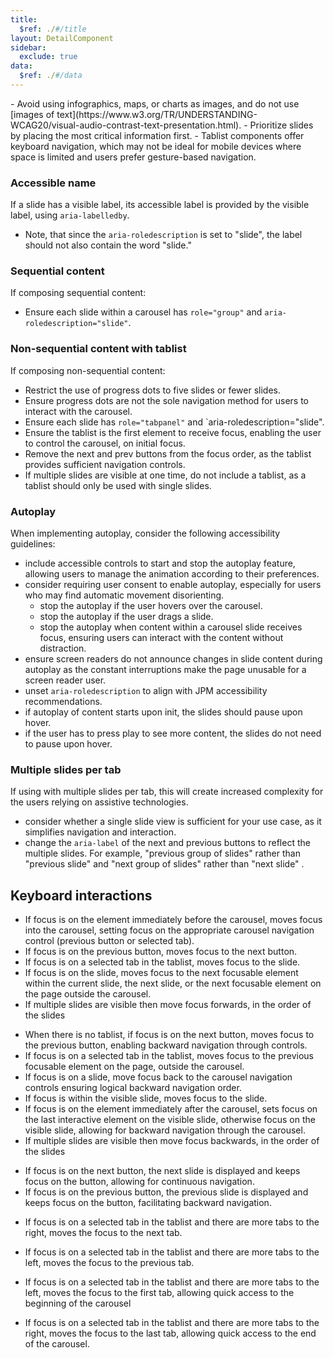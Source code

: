 ```yaml
---
title:
  $ref: ./#/title
layout: DetailComponent
sidebar:
  exclude: true
data:
  $ref: ./#/data
---
```


<GuidanceCallout type="positive" customPillText="Best practices">
  - Avoid using infographics, maps, or charts as images, and do not use [images
  of
  text](https://www.w3.org/TR/UNDERSTANDING-WCAG20/visual-audio-contrast-text-presentation.html).
  - Prioritize slides by placing the most critical information first. - Tablist
  components offer keyboard navigation, which may not be ideal for mobile
  devices where space is limited and users prefer gesture-based navigation.
</GuidanceCallout>

### Accessible name

If a slide has a visible label, its accessible label is provided by the visible label, using `aria-labelledby`.

- Note, that since the `aria-roledescription` is set to "slide", the label should not also contain the word "slide."

### Sequential content

If composing sequential content:

- Ensure each slide within a carousel has `role="group"` and `aria-roledescription="slide"`.

### Non-sequential content with tablist

If composing non-sequential content:

- Restrict the use of progress dots to five slides or fewer slides.
- Ensure progress dots are not the sole navigation method for users to interact with the carousel.
- Ensure each slide has `role="tabpanel"` and `aria-roledescription="slide".
- Ensure the tablist is the first element to receive focus, enabling the user to control the carousel, on initial focus.
- Remove the next and prev buttons from the focus order, as the tablist provides sufficient navigation controls.
- If multiple slides are visible at one time, do not include a tablist, as a tablist should only be used with single slides.

### Autoplay

When implementing autoplay, consider the following accessibility guidelines:

- include accessible controls to start and stop the autoplay feature, allowing users to manage the animation according to their preferences.
- consider requiring user consent to enable autoplay, especially for users who may find automatic movement disorienting.
  - stop the autoplay if the user hovers over the carousel.
  - stop the autoplay if the user drags a slide.
  - stop the autoplay when content within a carousel slide receives focus, ensuring users can interact with the content without distraction.
- ensure screen readers do not announce changes in slide content during autoplay as the constant interruptions make the page unusable for a screen reader user.
- unset `aria-roledescription` to align with JPM accessibility recommendations.
- if autoplay of content starts upon init, the slides should pause upon hover.
- if the user has to press play to see more content, the slides do not need to pause upon hover.

### Multiple slides per tab

If using with multiple slides per tab, this will create increased complexity for the users relying on assistive technologies.

- consider whether a single slide view is sufficient for your use case, as it simplifies navigation and interaction.
- change the `aria-label` of the next and previous buttons to reflect the multiple slides. For example, "previous group of slides" rather than "previous slide" and "next group of slides" rather than "next slide" .

## Keyboard interactions

<KeyboardControls>

<KeyboardControl keyOrCombos="Tab">

- If focus is on the element immediately before the carousel, moves focus into the carousel, setting focus on the appropriate carousel navigation control (previous button or selected tab).
- If focus is on the previous button, moves focus to the next button.
- If focus is on a selected tab in the tablist, moves focus to the slide.
- If focus is on the slide, moves focus to the next focusable element within the current slide, the next slide, or the next focusable element on the page outside the carousel.
- If multiple slides are visible then move focus forwards, in the order of the slides

</KeyboardControl>

<KeyboardControl keyOrCombos="Shift + Tab">

- When there is no tablist, if focus is on the next button, moves focus to the previous button, enabling backward navigation through controls.
- If focus is on a selected tab in the tablist, moves focus to the previous focusable element on the page, outside the carousel.
- If focus is on a slide, move focus back to the carousel navigation controls ensuring logical backward navigation order.
- If focus is within the visible slide, moves focus to the slide.
- If focus is on the element immediately after the carousel, sets focus on the last interactive element on the visible slide, otherwise focus on the visible slide, allowing for backward navigation through the carousel.
- If multiple slides are visible then move focus backwards, in the order of the slides

</KeyboardControl>

<KeyboardControl keyOrCombos="Enter">

- If focus is on the next button, the next slide is displayed and keeps focus on the button, allowing for continuous navigation.
- If focus is on the previous button, the previous slide is displayed and keeps focus on the button, facilitating backward navigation.

</KeyboardControl>

<KeyboardControl keyOrCombos="Right arrow">

- If focus is on a selected tab in the tablist and there are more tabs to the right, moves the focus to the next tab.

</KeyboardControl>

<KeyboardControl keyOrCombos="Left arrow">

- If focus is on a selected tab in the tablist and there are more tabs to the left, moves the focus to the previous tab.

</KeyboardControl>

<KeyboardControl keyOrCombos="Home">

- If focus is on a selected tab in the tablist and there are more tabs to the left, moves the focus to the first tab, allowing quick access to the beginning of the carousel

</KeyboardControl>

<KeyboardControl keyOrCombos="End">

- If focus is on a selected tab in the tablist and there are more tabs to the right, moves the focus to the last tab, allowing quick access to the end of the carousel.

</KeyboardControl>

</KeyboardControls>
